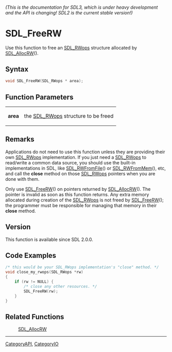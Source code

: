 ====== (This is the documentation for SDL3, which is under heavy development and the API is changing! SDL2 is the current stable version!) ======
= SDL_FreeRW =

Use this function to free an [[SDL_RWops]] structure allocated by [[SDL_AllocRW]]().

== Syntax ==

<syntaxhighlight lang='c'>
void SDL_FreeRW(SDL_RWops * area);
</syntaxhighlight>

== Function Parameters ==

{|
|'''area'''
|the [[SDL_RWops]] structure to be freed
|}

== Remarks ==

Applications do not need to use this function unless they are providing
their own [[SDL_RWops]] implementation. If you just need a [[SDL_RWops]] to
read/write a common data source, you should use the built-in
implementations in SDL, like [[SDL_RWFromFile]]() or [[SDL_RWFromMem]](),
etc, and call the '''close''' method on those [[SDL_RWops]] pointers when
you are done with them.

Only use [[SDL_FreeRW]]() on pointers returned by [[SDL_AllocRW]](). The
pointer is invalid as soon as this function returns. Any extra memory
allocated during creation of the [[SDL_RWops]] is not freed by
[[SDL_FreeRW]](); the programmer must be responsible for managing that
memory in their '''close''' method.

== Version ==

This function is available since SDL 2.0.0.

== Code Examples ==

<syntaxhighlight lang='c++'>
/* this would be your SDL_RWops implementation's "close" method. */
void close_my_rwops(SDL_RWops *rw)
{
    if (rw != NULL) {
        /* close any other resources. */
        SDL_FreeRW(rw);
    }
}
</syntaxhighlight>

== Related Functions ==

:[[SDL_AllocRW]]

----
[[CategoryAPI]], [[CategoryIO]]


